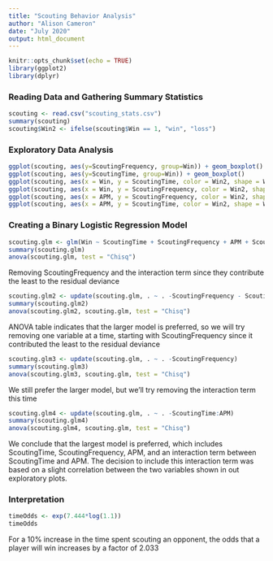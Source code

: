 ```yaml
---
title: "Scouting Behavior Analysis"
author: "Alison Cameron"
date: "July 2020"
output: html_document
---
```


```r
knitr::opts_chunk$set(echo = TRUE)
library(ggplot2)
library(dplyr)
```

### Reading Data and Gathering Summary Statistics
```r
scouting <- read.csv("scouting_stats.csv")
summary(scouting)
scouting$Win2 <- ifelse(scouting$Win == 1, "win", "loss")
```

### Exploratory Data Analysis
```r
ggplot(scouting, aes(y=ScoutingFrequency, group=Win)) + geom_boxplot()
ggplot(scouting, aes(y=ScoutingTime, group=Win)) + geom_boxplot()
ggplot(scouting, aes(x = Win, y = ScoutingTime, color = Win2, shape = Win2)) + geom_point()
ggplot(scouting, aes(x = Win, y = ScoutingFrequency, color = Win2, shape = Win2)) + geom_point()
ggplot(scouting, aes(x = APM, y = ScoutingFrequency, color = Win2, shape = Win2)) + geom_point()
ggplot(scouting, aes(x = APM, y = ScoutingTime, color = Win2, shape = Win2)) + geom_point()
```

### Creating a Binary Logistic Regression Model
```r
scouting.glm <- glm(Win ~ ScoutingTime + ScoutingFrequency + APM + ScoutingTime:APM, data = scouting, family = binomial)
summary(scouting.glm)
anova(scouting.glm, test = "Chisq")
```

Removing ScoutingFrequency and the interaction term since they contribute the least to 
the residual deviance
```r
scouting.glm2 <- update(scouting.glm, . ~ . -ScoutingFrequency - ScoutingTime:APM)
summary(scouting.glm2)
anova(scouting.glm2, scouting.glm, test = "Chisq")
```

ANOVA table indicates that the larger model is preferred, so we will try removing one variable at a time, starting with ScoutingFrequency since it contributed the least to the residual deviance
```r
scouting.glm3 <- update(scouting.glm, . ~ . -ScoutingFrequency)
summary(scouting.glm3)
anova(scouting.glm3, scouting.glm, test = "Chisq")
```

We still prefer the larger model, but we'll try removing the interaction term this time
```r
scouting.glm4 <- update(scouting.glm, . ~ . -ScoutingTime:APM)
summary(scouting.glm4)
anova(scouting.glm4, scouting.glm, test = "Chisq")
```

We conclude that the largest model is preferred, which includes ScoutingTime, ScoutingFrequency, APM, and an interaction term between ScoutingTime and APM. The decision to include this interaction term was based on a slight correlation between the two variables shown in out exploratory plots.

### Interpretation
```r
timeOdds <- exp(7.444*log(1.1))
timeOdds
```

For a 10% increase in the time spent scouting an opponent, the odds that a player will win
increases by a factor of 2.033




